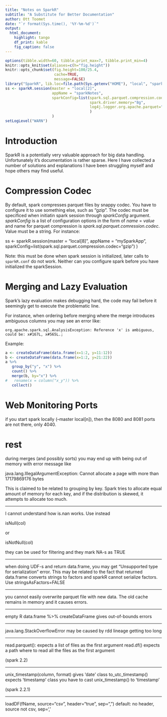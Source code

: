 ```yaml
---
title: "Notes on SparkR"
subtitle: "A Substitute for Better Documentation"
author: Ott Toomet
date: "`r format(Sys.time(), '%Y-%m-%d')`"
output: 
  html_document:
    highlight: tango
    df_print: kable
    fig_caption: false
---
```


```r
options(tibble.width=60, tibble.print_max=7, tibble.print_min=4)
knitr::opts_knit$set(aliases=c(h="fig.height"))
knitr::opts_chunk$set(fig.height=100/25.4, 
                      cache=TRUE,
                      message=FALSE)
library("SparkR", lib.loc=file.path(Sys.getenv("HOME"), "local", "spark", "R", "lib"))
ss <- sparkR.session(master = "local[2]",
                     appName = "sparkNotes",
                     sparkConfig=list(spark.sql.parquet.compression.codec="gzip",
                                      spark.driver.memory="8g",
                                      log4j.logger.org.apache.parquet="INFO"
                                      )
                     )
setLogLevel("WARN")
```

# Introduction

SparkR is a potentially very valuable approach for big data handling.
Unfortunately it's documentation is rather sparse.  Here I have
collected a number of solutions and explanations I have been
struggling myself and hope others may find useful.


# Compression Codec

By default, spark compresses parquet files by snappy codec.  You have
to configure it to use something else, such as "gzip".  The codec must
be specificed when initiatin spark session through _sparkConfig_
argument.  _sparkConfig_ is a list of configuration options in the
form of _name_ = _value_ and name for parquet compression is
_spark.sql.parquet.comression.codec_.  Value must be a string.  For instance:

ss <- sparkR.session(master = "local[8]",
                     appName = "mySparkApp",
                     sparkConfig=list(spark.sql.parquet.compression.codec="gzip")
                     )

Note: this must be done when spark session is initialized, later calls
to `sparkR.conf` do not work.  Neither can you configure spark before
you have initialized the sparkSession.


# Merging and Lazy Evaluation

Spark's lazy evaluation makes debugging hard, the code may fail
before it seemingly get to execute the problematic line.

For instance, when ordering before merging where the merge introduces
ambiguous columns you may see an error like: 

```
org.apache.spark.sql.AnalysisException: Reference 'x' is ambiguous, could be: x#167L, x#565L.;
```

Example:
```r
a <- createDataFrame(data.frame(x=1:2, y=11:12))
b <- createDataFrame(data.frame(x=1:2, y=21:22))
a %>%
   group_by("y", "x") %>%
   count() %>%
   merge(b, by="x") %>%
#   rename(x = column("x_y")) %>%
   collect()
```


# Web Monitoring Ports

if you start spark locally (--master local[n]), then the 8080 and 8081
ports are not there, only 4040.


# rest

during merges (and possibly sorts) you may end up with being out of
memory with error message like

java.lang.IllegalArgumentException: Cannot allocate a page with more
than 17179869176 bytes

This is claimed to be related to grouping by key.  Spark tries to
allocate equal amount of memory for each key, and if the distribution
is skewed, it attempts to allocate too much.

-----------------------------------

I cannot understand how is.nan works.  Use instead

isNull(col)

or

isNotNull(col)

they can be used for filtering and they mark NA-s as TRUE

--------------------------------------

when doing UDF-s and return data.frame, you may get "Unsupported type
for serialization" error.  This may be related to the fact that
returned data.frame converts strings to factors and sparkR cannot
serialize factors.  Use stringsAsFactors=FALSE

-------------

you cannot easily overwrite parquet file with new data.  The old cache
remains in memory and it causes errors.

-------------

empty R data.frame %>% createDataFrame gives out-of-bounds errors

--------------

java.lang.StackOverflowError may be caused by rdd lineage getting too
long 

----------------

read.parquet(): expects a list of files as the first argument
read.df() expects a path where to read all the files as the first
argument

(spark 2.2)

--------------------

unix_timestamp(column, format) gives 'date' class
to_utc_timestamp() expects 'timestamp' class
you have to cast unix_timestamp() to 'timestamp'

(spark 2.2.1)

--------------------

loadDF(fName, source="csv", header="true", sep=",")
   default: no header, source not csv, sep=','

